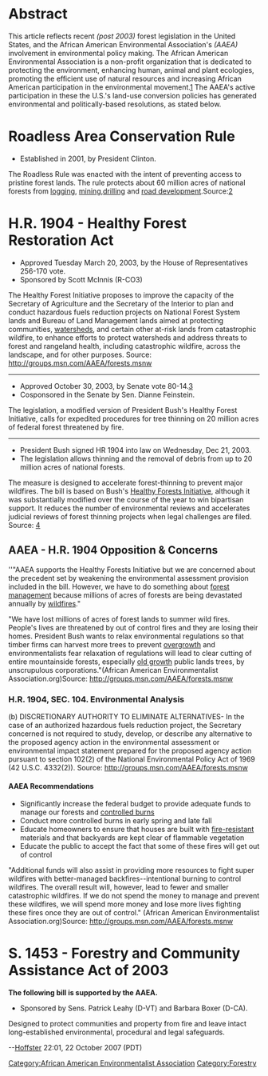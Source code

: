 =Abstract=

This article reflects recent ''(post 2003)'' forest legislation in the United States, and the African American Environmental Association's ''(AAEA)'' involvement in environmental policy making. The African American Environmental Association is a non-profit organization that is dedicated to protecting the environment, enhancing human, animal and plant ecologies, promoting the efficient use of natural resources and increasing African American participation in the environmental movement.[http://www.appropedia.org/The_African_American_Environmentalist_Association] The AAEA's active participation in these the U.S.'s land-use conversion policies has generated environmental and politically-based resolutions, as stated below.

=Roadless Area Conservation Rule=
*Established in 2001, by President Clinton.

The Roadless Rule was enacted with the intent of preventing access to pristine forest lands.  The rule protects about 60 million acres of national forests from [[logging]], [[mining]],[[drilling]] and [[road development]].Source:[http://roadless.fs.fed.us/]

=H.R. 1904 - Healthy Forest Restoration Act=

* Approved Tuesday March 20, 2003, by the House of Representatives 256-170 vote.  
* Sponsored by Scott McInnis (R-CO3)

The Healthy Forest Initiative proposes to improve the capacity of the Secretary of Agriculture and the Secretary of the Interior to plan and conduct hazardous fuels reduction projects on National Forest System lands and Bureau of Land Management lands aimed at protecting communities, [[watersheds]], and certain other at-risk lands from catastrophic wildfire, to enhance efforts to protect watersheds and address threats to forest and rangeland health, including catastrophic wildfire, across the landscape, and for other purposes. Source: [[http://groups.msn.com/AAEA/forests.msnw]] 
----

* Approved October 30, 2003, by Senate vote 80-14.[http://www.senate.gov/legislative/LIS/roll_call_lists/roll_call_vote_cfm.cfm?congress=108&session=1&vote=00428]
* Cosponsored in the Senate by Sen. Dianne Feinstein.

The legislation, a modified version of President Bush's Healthy Forest Initiative, calls for expedited procedures for tree thinning on 20 million acres of federal forest threatened by fire.

----

* President Bush signed HR 1904 into law on Wednesday, Dec 21, 2003. 
* The legislation allows thinning and the removal of debris from up to 20 million acres of national forests.

The measure is designed to accelerate forest-thinning to prevent major wildfires. The bill is based on Bush's [[Healthy Forests Initiative]], although it was substantially modified over the course of the year to win bipartisan support. It  reduces the number of environmental reviews and accelerates judicial reviews of forest thinning projects when legal challenges are filed. Source: [http://groups.msn.com/AAEA/forests.msnw]

== AAEA  - H.R. 1904 Opposition & Concerns ==

''"AAEA supports the Healthy Forests Initiative but we are concerned about the precedent set by weakening the environmental assessment provision included in the bill.  However, we have to do something about [[forest management]] because millions of acres of forests are being devastated annually by [[wildfires]]."

"We have lost millions of acres of forest lands to summer wild fires.  People's lives are threatened by out of control fires and they are losing their homes. President Bush wants to relax environmental regulations so that timber firms can harvest more trees to prevent [[overgrowth]] and environmentalists fear relaxation of regulations will lead to clear cutting of entire mountainside forests, especially [[old growth]] public lands trees, by unscrupulous corporations."(African American Environmentalist Association.org)Source: [[http://groups.msn.com/AAEA/forests.msnw]]

===H.R. 1904, SEC. 104. Environmental Analysis===

(b) DISCRETIONARY AUTHORITY TO ELIMINATE ALTERNATIVES- In the case of an authorized hazardous fuels reduction project, the Secretary concerned is not required to study, develop, or describe any alternative to the proposed agency action in the environmental assessment or environmental impact statement prepared for the proposed agency action pursuant to section 102(2) of the National Environmental Policy Act of 1969 (42 U.S.C. 4332(2)). Source: [[http://groups.msn.com/AAEA/forests.msnw]]

==== AAEA Recommendations ====

* Significantly increase the federal budget to provide adequate funds to manage our forests and [[controlled burns]]  
* Conduct more controlled burns in early spring and late fall 
* Educate homeowners to ensure that houses are built with [[fire-resistant]] materials and that backyards are kept clear of flammable vegetation
* Educate the public to accept the fact that some of these fires will get out of control


"Additional funds will also assist in providing more resources to fight super wildfires with  better-managed backfires--intentional burning to control wildfires.  The overall result will, however, lead to fewer and smaller catastrophic wildfires.  If we do not spend the money to manage and prevent these wildfires, we will spend more money and lose more lives fighting these fires once they are out of control." (African American Environmentalist Association.org)Source: [[http://groups.msn.com/AAEA/forests.msnw]]

=S. 1453 - Forestry and Community Assistance Act of 2003=
'''The following bill is supported by the AAEA.'''

* Sponsored by Sens. Patrick Leahy (D-VT) and Barbara Boxer (D-CA).
Designed to protect communities and property from fire and leave intact long-established environmental, procedural and legal safeguards. 



--[[User:Hoffster|Hoffster]] 22:01, 22 October 2007 (PDT)

[[Category:African American Environmentalist Association]]
[[Category:Forestry]]